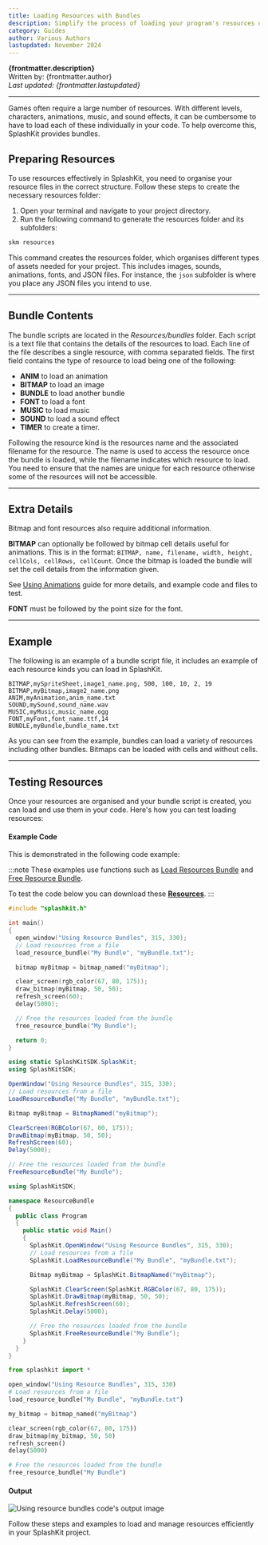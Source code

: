 ```yaml
---
title: Loading Resources with Bundles
description: Simplify the process of loading your program's resources using a resource bundle. This file lists the different resources you want loaded, which can then be loaded and freed as a group.
category: Guides
author: Various Authors
lastupdated: November 2024
---
```



**{frontmatter.description}**  
Written by: {frontmatter.author}  
_Last updated: {frontmatter.lastupdated}_

---

Games often require a large number of resources. With different levels, characters, animations, music, and sound effects, it can be cumbersome to have to load each of these individually in your code. To help overcome this, SplashKit provides bundles.

## Preparing Resources

To use resources effectively in SplashKit, you need to organise your resource files in the correct structure. Follow these steps to create the necessary resources folder:

1. Open your terminal and navigate to your project directory.
2. Run the following command to generate the resources folder and its subfolders:

```bash
skm resources
```

This command creates the resources folder, which organises different types of assets needed for your project. This includes images, sounds, animations, fonts, and JSON files. For instance, the `json` subfolder is where you place any JSON files you intend to use.

---

## Bundle Contents

The bundle scripts are located in the _Resources/bundles_ folder. Each script is a text file that contains the details of the resources to load. Each line of the file describes a single resource, with comma separated fields. The first field contains the type of resource to load being one of the following:

- **ANIM** to load an animation
- **BITMAP** to load an image
- **BUNDLE** to load another bundle
- **FONT** to load a font
- **MUSIC** to load music
- **SOUND** to load a sound effect
- **TIMER** to create a timer.

Following the resource kind is the resources name and the associated filename for the resource. The name is used to access the resource once the bundle is loaded, while the filename indicates which resource to load. You need to ensure that the names are unique for each resource otherwise some of the resources will not be accessible.

---

## Extra Details

Bitmap and font resources also require additional information.

**BITMAP** can optionally be followed by bitmap cell details useful for animations. This is in the format: `BITMAP, name, filename, width, height, cellCols, cellRows, cellCount`. Once the bitmap is loaded the bundle will set the cell details from the information given.

See [Using Animations](/guides/animations/0-using-animations) guide for more details, and example code and files to test.

**FONT** must be followed by the point size for the font.

---

## Example

The following is an example of a bundle script file, it includes an example of each resource kinds you can load in SplashKit.

```plaintext
BITMAP,mySpriteSheet,image1_name.png, 500, 100, 10, 2, 19
BITMAP,myBitmap,image2_name.png
ANIM,myAnimation,anim_name.txt
SOUND,mySound,sound_name.wav
MUSIC,myMusic,music_name.ogg
FONT,myFont,font_name.ttf,14
BUNDLE,myBundle,bundle_name.txt
```

As you can see from the example, bundles can load a variety of resources including other bundles. Bitmaps can be loaded with cells and without cells.

---

## Testing Resources

Once your resources are organised and your bundle script is created, you can load and use them in your code. Here's how you can test loading resources:

#### Example Code

This is demonstrated in the following code example:

:::note
These examples use functions such as [Load Resources Bundle](/api/resource-bundles/#load-resources-bundle) and [Free Resource Bundle](/api/resource-bundles/#free-resource-bundle).

To test the code below you can download these [**Resources**](/resources/guides/resource-bundles/basics/BasicBitmapResources.zip).
:::

<Tabs syncKey="code-language">
<TabItem label="C++">

```cpp
#include "splashkit.h"

int main()
{
  open_window("Using Resource Bundles", 315, 330);
  // Load resources from a file
  load_resource_bundle("My Bundle", "myBundle.txt");

  bitmap myBitmap = bitmap_named("myBitmap");

  clear_screen(rgb_color(67, 80, 175));
  draw_bitmap(myBitmap, 50, 50);
  refresh_screen(60);
  delay(5000);

  // Free the resources loaded from the bundle
  free_resource_bundle("My Bundle");

  return 0;
}
```

</TabItem>
<TabItem label="C#">

<Tabs syncKey="csharp-style">
<TabItem label="Top-level Statements">

```csharp
using static SplashKitSDK.SplashKit;
using SplashKitSDK;

OpenWindow("Using Resource Bundles", 315, 330);
// Load resources from a file
LoadResourceBundle("My Bundle", "myBundle.txt");

Bitmap myBitmap = BitmapNamed("myBitmap");

ClearScreen(RGBColor(67, 80, 175));
DrawBitmap(myBitmap, 50, 50);
RefreshScreen(60);
Delay(5000);

// Free the resources loaded from the bundle
FreeResourceBundle("My Bundle");
```

</TabItem>
<TabItem label="Object-Oriented">

```csharp
using SplashKitSDK;

namespace ResourceBundle
{
  public class Program
  {
    public static void Main()
    {
      SplashKit.OpenWindow("Using Resource Bundles", 315, 330);
      // Load resources from a file
      SplashKit.LoadResourceBundle("My Bundle", "myBundle.txt");

      Bitmap myBitmap = SplashKit.BitmapNamed("myBitmap");

      SplashKit.ClearScreen(SplashKit.RGBColor(67, 80, 175));
      SplashKit.DrawBitmap(myBitmap, 50, 50);
      SplashKit.RefreshScreen(60);
      SplashKit.Delay(5000);

      // Free the resources loaded from the bundle
      SplashKit.FreeResourceBundle("My Bundle");
    }
  }
}
```

</TabItem>
</Tabs>

</TabItem>
<TabItem label="Python">

```python
from splashkit import *

open_window("Using Resource Bundles", 315, 330)
# Load resources from a file
load_resource_bundle("My Bundle", "myBundle.txt")

my_bitmap = bitmap_named("myBitmap")

clear_screen(rgb_color(67, 80, 175))
draw_bitmap(my_bitmap, 50, 50)
refresh_screen()
delay(5000)

# Free the resources loaded from the bundle
free_resource_bundle("My Bundle")

```

</TabItem>
</Tabs>

#### Output

![Using resource bundles code's output image](./images/output.png)

Follow these steps and examples to load and manage resources efficiently in your SplashKit project.
